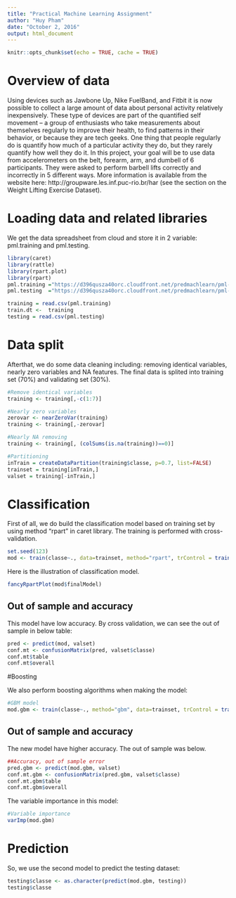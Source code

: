 ```yaml
---
title: "Practical Machine Learning Assignment"
author: "Huy Pham"
date: "October 2, 2016"
output: html_document
---
```


```r
knitr::opts_chunk$set(echo = TRUE, cache = TRUE)
```

# Overview of data
Using devices such as Jawbone Up, Nike FuelBand, and Fitbit it is now possible to collect a large amount of data about personal activity relatively inexpensively. These type of devices are part of the quantified self movement – a group of enthusiasts who take measurements about themselves regularly to improve their health, to find patterns in their behavior, or because they are tech geeks. One thing that people regularly do is quantify how much of a particular activity they do, but they rarely quantify how well they do it. In this project, your goal will be to use data from accelerometers on the belt, forearm, arm, and dumbell of 6 participants. They were asked to perform barbell lifts correctly and incorrectly in 5 different ways. More information is available from the website here: http://groupware.les.inf.puc-rio.br/har (see the section on the Weight Lifting Exercise Dataset).

# Loading data and related libraries

We get the data spreadsheet from cloud and store it in 2 variable: pml.training and pml.testing.

```r
library(caret)
library(rattle)
library(rpart.plot)
library(rpart)
pml.training ="https://d396qusza40orc.cloudfront.net/predmachlearn/pml-training.csv"
pml.testing  ="https://d396qusza40orc.cloudfront.net/predmachlearn/pml-testing.csv"

training = read.csv(pml.training)
train.dt <-  training
testing = read.csv(pml.testing)
```


# Data split

Afterthat, we do some data cleaning including: removing identical variables, nearly zero variables and NA features.
The final data is splited into training set (70%) and validating set (30%).
```r
#Remove identical variables
training <- training[,-c(1:7)]

#Nearly zero variables
zerovar <- nearZeroVar(training)
training <- training[,-zerovar]

#Nearly NA removing
training <- training[, (colSums(is.na(training))==0)]

#Partitioning
inTrain = createDataPartition(training$classe, p=0.7, list=FALSE)
trainset = training[inTrain,]
valset = training[-inTrain,]
```

# Classification 
First of all, we do build the classification model based on training set by using method "rpart" in caret library.
The training is performed with cross-validation.

```r
set.seed(123)
mod <- train(classe~., data=trainset, method="rpart", trControl = trainControl(method="cv", number=5))
```

Here is the illustration of classification model.
```r
fancyRpartPlot(mod$finalModel)
```

## Out of sample and accuracy
This model have low accuracy. By cross validation, we can see the out of sample in below table:
```r
pred <- predict(mod, valset)
conf.mt <- confusionMatrix(pred, valset$classe)
conf.mt$table
conf.mt$overall
```

#Boosting

We also perform boosting algorithms when making the model:

```r
#GBM model
mod.gbm <- train(classe~., method="gbm", data=trainset, trControl = trainControl(method="cv", number=5))
```

## Out of sample and accuracy
The new model have higher accuracy. The out of sample was below.
```r
##Accuracy, out of sample error 
pred.gbm <- predict(mod.gbm, valset)
conf.mt.gbm <- confusionMatrix(pred.gbm, valset$classe)
conf.mt.gbm$table
conf.mt.gbm$overall
```

The variable importance in this model:
```r
#Variable importance
varImp(mod.gbm)
```

# Prediction

So, we use the second model to predict the testing dataset:
```r
testing$classe <- as.character(predict(mod.gbm, testing))
testing$classe
```